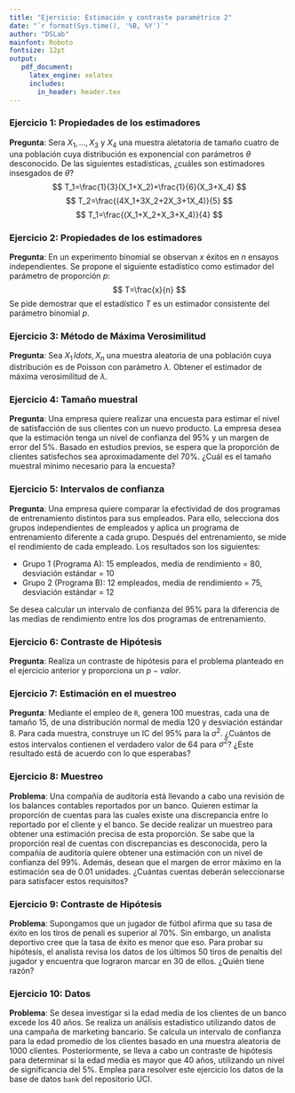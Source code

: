 ```yaml
---
title: "Ejercicio: Estimación y contraste paramétrico 2"
date: "`r format(Sys.time(), '%B, %Y')`"
author: "DSLab"
mainfont: Roboto
fontsize: 12pt
output:
   pdf_document:
     latex_engine: xelatex
     includes:
       in_header: header.tex    
---
```


### Ejercicio 1: Propiedades de los estimadores
**Pregunta**: Sera $X_1,\ldots,X_3$ y $X_4$ una muestra aletatoria de tamaño cuatro de una población cuya distribución es exponencial con parámetros $\theta$ desconocido. De las siguientes estadísticas, ¿cuáles son estimadores insesgados de $\theta$?
$$
T_1=\frac{1}{3}(X_1+X_2)+\frac{1}{6}(X_3+X_4)
$$
$$
T_2=\frac{(4X_1+3X_2+2X_3+1X_4)}{5}
$$
$$
T_1=\frac{(X_1+X_2+X_3+X_4)}{4}
$$

### Ejercicio 2: Propiedades de los estimadores
**Pregunta**: En un experimento binomial se observan $x$ éxitos en $n$ ensayos independientes. Se propone el siguiente estadístico como estimador del parámetro de proporción $p$:
$$
T=\frac{x}{n}
$$
Se pide demostrar que el estadístico $T$ es un estimador consistente del parámetro binomial $p$.

### Ejercicio 3: Método de Máxima Verosimilitud
**Pregunta**: Sea $X_1\,ldots,X_n$ una muestra aleatoria de una población cuya distribución es de Poisson con parámetro $\lambda$. Obtener el estimador de máxima verosimilitud de $\lambda$.

### Ejercicio 4: Tamaño muestral
**Pregunta**: Una empresa quiere realizar una encuesta para estimar el nivel de satisfacción de sus clientes con un nuevo producto. La empresa desea que la estimación tenga un nivel de confianza del 95% y un margen de error del 5%. Basado en estudios previos, se espera que la proporción de clientes satisfechos sea aproximadamente del 70%. ¿Cuál es el tamaño muestral mínimo necesario para la encuesta?

### Ejercicio 5: Intervalos de confianza
**Pregunta**: Una empresa quiere comparar la efectividad de dos programas de entrenamiento distintos para sus empleados. Para ello, selecciona dos grupos independientes de empleados y aplica un programa de entrenamiento diferente a cada grupo. Después del entrenamiento, se mide el rendimiento de cada empleado. Los resultados son los siguientes:

- Grupo 1 (Programa A): 15 empleados, media de rendimiento = 80, desviación estándar = 10
- Grupo 2 (Programa B): 12 empleados, media de rendimiento = 75, desviación estándar = 12

Se desea calcular un intervalo de confianza del 95% para la diferencia de las medias de rendimiento entre los dos programas de entrenamiento.

### Ejercicio 6: Contraste de Hipótesis
**Pregunta**: Realiza un contraste de hipótesis para el problema planteado en el ejercicio anterior y proporciona un $p-valor$.

### Ejercicio 7: Estimación en el muestreo
**Pregunta**: Mediante el empleo de `R`, genera 100 muestras, cada una de tamaño 15, de una distribución normal de media 120 y desviación estándar 8. Para cada muestra, construye un IC del $95\%$ para la $\sigma^2$. ¿Cuántos de estos intervalos contienen el verdadero valor de 64 para $\sigma^2$? ¿Este resultado está de acuerdo con lo que esperabas?


### Ejercicio 8: Muestreo
**Problema**: Una compañía de auditoría está llevando a cabo una revisión de los balances contables reportados por un banco. Quieren estimar la proporción de cuentas para las cuales existe una discrepancia entre lo reportado por el cliente y el banco. Se decide realizar un muestreo para obtener una estimación precisa de esta proporción. Se sabe que la proporción real de cuentas con discrepancias es desconocida, pero la compañía de auditoría quiere obtener una estimación con un nivel de confianza del 99%. Además, desean que el margen de error máximo en la estimación sea de 0.01 unidades. ¿Cuántas cuentas deberán seleccionarse para satisfacer estos requisitos?

### Ejercicio 9: Contraste de Hipótesis
**Problema**: Supongamos que un jugador de fútbol afirma que su tasa de éxito en los tiros de penali es superior al $70\%$. Sin embargo, un analista deportivo cree que la tasa de éxito es menor que eso. Para probar su hipótesis, el analista revisa los datos de los últimos $50$ tiros de penaltis del jugador y encuentra que lograron marcar en $30$ de ellos. ¿Quién tiene razón?

### Ejercicio 10: Datos 
**Problema**: Se desea investigar si la edad media de los clientes de un banco excede los 40 años. Se realiza un análisis estadístico utilizando datos de una campaña de marketing bancario. Se calcula un intervalo de confianza para la edad promedio de los clientes basado en una muestra aleatoria de 1000 clientes. Posteriormente, se lleva a cabo un contraste de hipótesis para determinar si la edad media es mayor que 40 años, utilizando un nivel de significancia del 5%. Emplea para resolver este ejercicio los datos de la base de datos `bank` del repositorio UCI.

